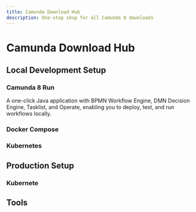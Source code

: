 ```yaml
---
title: Camunda Download Hub
description: One-stop shop for all Camunda 8 downloads
---
```



# Camunda Download Hub

## Local Development Setup

### Camunda 8 Run

A one-click Java application with BPMN Workflow Engine, DMN Decision Engine, Tasklist, and Operate, enabling you to deploy, test, and run workflows locally.

<C8Run />

### Docker Compose

<DockerCompose />

### Kubernetes

<HelmLocal />

## Production Setup

### Kubernete

<Helm />

## Tools

<!-- ## Modeling

### Camunda Modeler

Arch:
Version:
Verify:
Release notes: -->
